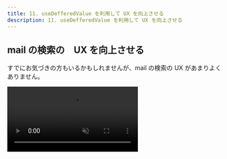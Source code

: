 ```yaml
---
title: 11. useDefferedValue を利用して UX を向上させる
description: 11. useDefferedValue を利用して UX を向上させる
---
```


## mail の検索の　UX を向上させる

すでにお気づきの方もいるかもしれませんが、mail の検索の UX があまりよくありません。

<video src={videoSrc} controls muted loop autoPlay />

動画ではわかりにくいですが、入力に遅延がかなりあります。

<Aside type="tip">
体験できませんか？おそらくあなたのPCは高性能で体験できないかもしれません。

devtoolからCPUを制限してみてください。

![CPUをdevtoolで制限する](../../assets/cpu-throttling.png)
</Aside>

今回はこの問題を解決するために、`useDeferredValue` を利用して UX を向上させてみましょう。

## 実装する

`apps/workspace/app/(dashboard)/inbox/components/mail-list.tsx`を編集します。

```diff lang="tsx"
// apps/workspace/app/(dashboard)/inbox/components/mail-list.tsx

-import { type ComponentProps, memo, useState } from "react";
+import { type ComponentProps, memo, useDeferredValue, useState } from "react";

export function MailList(props: { mailList: MailListData }) {
  const [searchText, setSearchText] = useState("");
+  const deferredSearchText = useDeferredValue(searchText);


  return (
    <div className="flex flex-col h-full p-4">
      <div className="flex items-center justify-center gap-2">
        <Label htmlFor="search">From:</Label>
        <Input
          id="search"
          className="flex-1"
          value={searchText}
          onChange={(e) => {
            setSearchText(e.currentTarget.value);
          }}
        />
      </div>
      <ScrollArea className="h-full mt-4">
        <div className="space-y-2">
-          <SlowSearchResult searchText={searchText} mailList={props.mailList} />
+          <SlowSearchResult
+            searchText={deferredSearchText}
+            mailList={props.mailList}
+          />
        </div>

```

変更したら、`http://localhost:3000/inbox`にアクセスして、検索をしてみてください。

## まとめ

入力を一文字つつ監視して画面を変更したりする場合には、レンダリングに非常にコストがかかることがあります。

その結果として、入力の体験が悪くなることがあります。

このような場合には、`useDeferredValue` を利用して、UX を向上させることができる場合があります。
